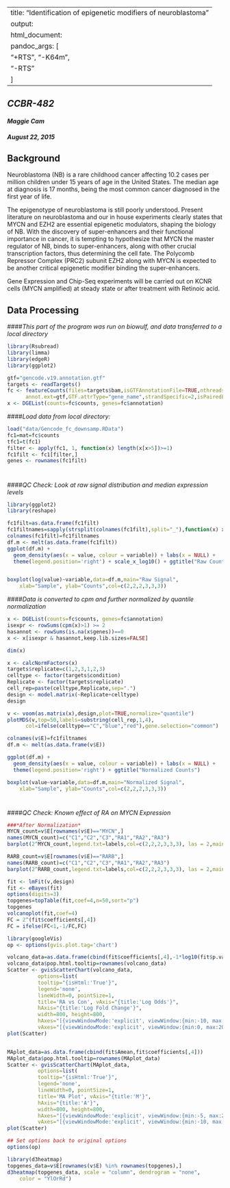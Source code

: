 
---
title: "Identification of epigenetic modifiers of neuroblastoma"
output:
  html_document:
    pandoc_args: [
      "+RTS", "-K64m",
      "-RTS"
    ]
---
## *CCBR-482*
#### *Maggie Cam*
#### *August 22, 2015*

## **Background**
Neuroblastoma (NB) is a rare childhood cancer affecting 10.2 cases per million children under 15 years of age in the United States. The median age at diagnosis is 17 months, being the most common cancer diagnosed in the first year of life.

The epigenotype of neuroblastoma is still poorly understood. Present literature on neuroblastoma and our in house experiments clearly states that MYCN and EZH2 are essential epigenetic modulators, shaping the biology of NB. With the discovery of super-enhancers and their functional importance in cancer, it is tempting to hypothesize that MYCN the master regulator of NB, binds to super-enhancers, along with other crucial transcription factors, thus determining the cell fate. The Polycomb Repressor Complex (PRC2) subunit EZH2 along with MYCN is expected to be another critical epigenetic modifier binding the super-enhancers.

Gene Expression and Chip-Seq experiments will be carried out on KCNR cells (MYCN amplified) at steady state or after treatment with Retinoic acid.

## **Data Processing**
####*This part of the program was run on biowulf, and data transferred to a local directory*

```r
library(Rsubread)
library(limma)
library(edgeR)
library(ggplot2)
```

```r
gtf="gencode.v19.annotation.gtf"
targets <- readTargets()
fc <- featureCounts(files=targets$bam,isGTFAnnotationFile=TRUE,nthreads=32,
      annot.ext=gtf,GTF.attrType="gene_name",strandSpecific=2,isPairedEnd=TRUE)
x <- DGEList(counts=fc$counts, genes=fc$annotation)

```
####*Load data from local directory:*

```r
load("data/Gencode_fc_downsamp.RData")
fc1=mat=fc$counts
tfc1=t(fc1)
filter <- apply(fc1, 1, function(x) length(x[x>5])>=1)
fc1filt <- fc1[filter,]
genes <- rownames(fc1filt)

```

#
####*QC Check: Look at raw signal distribution and median expression levels*

```r

library(ggplot2)
library(reshape)

fc1filt=as.data.frame(fc1filt)
fc1filtnames=sapply(strsplit(colnames(fc1filt),split="_"),function(x) x[2])
colnames(fc1filt)=fc1filtnames
df.m <- melt(as.data.frame(fc1filt))
ggplot(df.m) + 
  geom_density(aes(x = value, colour = variable)) + labs(x = NULL) +
  theme(legend.position='right') + scale_x_log10() + ggtitle("Raw Counts")


boxplot(log(value)~variable,data=df.m,main="Raw Signal", 
  	xlab="Sample", ylab="Counts",col=c(2,2,2,3,3,3))

```

####*Data is converted to cpm and further normalized by quantile normalization*
```r
x <- DGEList(counts=fc$counts, genes=fc$annotation)
isexpr <- rowSums(cpm(x)>1) >= 2
hasannot <- rowSums(is.na(x$genes))==0
x <- x[isexpr & hasannot,keep.lib.sizes=FALSE]

dim(x)

x <- calcNormFactors(x)
targets$replicate=c(1,2,3,1,2,3)
celltype <- factor(targets$condition)
Replicate <- factor(targets$replicate)
cell_rep=paste(celltype,Replicate,sep=".")
design <- model.matrix(~Replicate+celltype)
design

v <- voom(as.matrix(x),design,plot=TRUE,normalize="quantile")
plotMDS(v,top=50,labels=substring(cell_rep,1,4), 
      col=ifelse(celltype=="C","blue","red"),gene.selection="common")

```
```r

colnames(v$E)=fc1filtnames
df.m <- melt(as.data.frame(v$E))

ggplot(df.m) + 
  geom_density(aes(x = value, colour = variable)) + labs(x = NULL) +
  theme(legend.position='right') + ggtitle("Normalized Counts")

boxplot(value~variable,data=df.m,main="Normalized Signal", 
  	xlab="Sample", ylab="Counts",col=c(2,2,2,3,3,3))

```

#
####*QC Check: Known effect of RA on MYCN Expression*

```r

###*After Normalization*
MYCN_count=v$E[rownames(v$E)=="MYCN",]
names(MYCN_count)=c("C1","C2","C3","RA1","RA2","RA3")
barplot(2^MYCN_count,legend.txt=labels,col=c(2,2,2,3,3,3), las = 2,main="MYCN Counts: Normalized")

RARB_count=v$E[rownames(v$E)=="RARB",]
names(RARB_count)=c("C1","C2","C3","RA1","RA2","RA3")
barplot(2^RARB_count,legend.txt=labels,col=c(2,2,2,3,3,3), las = 2,main="RARB Counts: Normalized")

```

```r
fit <- lmFit(v,design) 
fit <- eBayes(fit) 
options(digits=3) 
topgenes=topTable(fit,coef=4,n=50,sort="p")
topgenes
volcanoplot(fit,coef=4)  
FC = 2^(fit$coefficients[,4])
FC = ifelse(FC<1,-1/FC,FC)

```
```r
library(googleVis)
op <- options(gvis.plot.tag='chart')

```
```r
volcano_data=as.data.frame(cbind(fit$coefficients[,4],-1*log10(fit$p.value[,4])))
volcano_data$pop.html.tooltip=rownames(volcano_data)
Scatter <- gvisScatterChart(volcano_data, 
          options=list(
          tooltip="{isHtml:'True'}",
          legend='none',
          lineWidth=0, pointSize=1,
          title='RA vs Con', vAxis="{title:'Log Odds'}",
          hAxis="{title:'Log Fold Change'}", 
          width=800, height=800,
          hAxes="[{viewWindowMode:'explicit', viewWindow:{min:-10, max:10}}]",
          vAxes="[{viewWindowMode:'explicit', viewWindow:{min:0, max:20}}]"))
plot(Scatter)


MAplot_data=as.data.frame(cbind(fit$Amean,fit$coefficients[,4]))
MAplot_data$pop.html.tooltip=rownames(MAplot_data)
Scatter <- gvisScatterChart(MAplot_data, 
          options=list(
          tooltip="{isHtml:'True'}",
          legend='none',
          lineWidth=0, pointSize=1,
          title='MA Plot', vAxis="{title:'M'}",
          hAxis="{title:'A'}", 
          width=800, height=800,
          hAxes="[{viewWindowMode:'explicit', viewWindow:{min:-5, max:20}}]",
          vAxes="[{viewWindowMode:'explicit', viewWindow:{min:-10, max:20}}]"))
plot(Scatter)

```

```r
## Set options back to original options
options(op)
```

```r

library(d3heatmap)
topgenes_data=v$E[rownames(v$E) %in% rownames(topgenes),]
d3heatmap(topgenes_data, scale = "column", dendrogram = "none",
    color = "YlOrRd")


```
